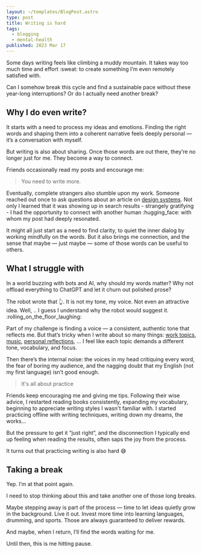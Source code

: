 ```yaml
---
layout: ~/templates/BlogPost.astro
type: post
title: Writing is hard
tags:
  - blogging
  - mental-health
published: 2023 Mar 17
---
```


<Abstract>
Some days writing feels like climbing a muddy mountain. It takes way too much time and effort :sweat: to create something I’m even remotely satisfied with.

Can I somehow break this cycle and find a sustainable pace without these year-long interruptions? Or do I actually need another break?

</Abstract>

## Why I do even write?

It starts with a need to process my ideas and emotions. Finding the right words and shaping them into a coherent narrative feels deeply personal — it’s a conversation with myself.

But writing is also about sharing. Once those words are out there, they’re no longer just for me. They become a way to connect.

Friends occasionally read my posts and encourage me:

> You need to write more.

Eventually, complete strangers also stumble upon my work. Someone reached out once to ask questions about an article on [design systems](/posts/2023-02/benefits-of-design-systems/). Not only I learned that it was showing up in search results - strangely gratifying - I had the opportunity to connect with another human :hugging_face: with whom my post had deeply resonated.

It might all just start as a need to find clarity, to quiet the inner dialog by working mindfully on the words. But it also brings me connection, and the sense that maybe — just maybe — some of those words can be useful to others.

## What I struggle with

In a world buzzing with bots and AI, why should my words matter? Why not offload everything to ChatGPT and let it churn out polished prose?

The robot wrote that :point_up_2:. It is not my tone, my voice. Not even an attractive idea. Well, .. I guess I understand why the robot would suggest it. :rolling_on_the_floor_laughing:

Part of my challenge is finding a voice — a consistent, authentic tone that reflects me. But that’s tricky when I write about so many things: [work topics](/tags/work), [music](/tags/music/), [personal reflections](/tags/personal), ... I feel like each topic demands a different tone, vocabulary, and focus.

Then there’s the internal noise: the voices in my head critiquing every word, the fear of boring my audience, and the nagging doubt that my English (not my first language) isn’t good enough.

> It's all about practice

Friends keep encouraging me and giving me tips. Following their wise advice, I restarted reading books consistently, expanding my vocabulary, beginning to appreciate writing styles I wasn't familiar with. I started practicing offline with writing techniques, writing down my dreams, the works...

But the pressure to get it “just right”, and the disconnection I typically end up feeling when reading the results, often saps the joy from the process.

It turns out that practicing writing is also hard :sweat_smile:

## Taking a break

Yep. I’m at that point again.

I need to stop thinking about this and take another one of those long breaks.

Maybe stepping away is part of the process — time to let ideas quietly grow in the background. Live it out. Invest more time into learning languages, drumming, and sports. Those are always guaranteed to deliver rewards.

And maybe, when I return, I’ll find the words waiting for me.

Until then, this is me hitting pause.
